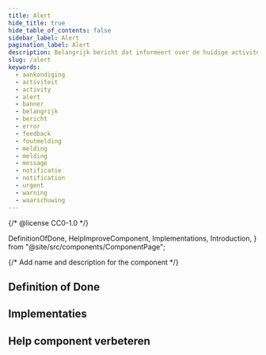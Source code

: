 ```yaml
---
title: Alert
hide_title: true
hide_table_of_contents: false
sidebar_label: Alert
pagination_label: Alert
description: Belangrijk bericht dat informeert over de huidige activiteit van de gebruiker.
slug: /alert
keywords:
  - aankondiging
  - activiteit
  - activity
  - alert
  - banner
  - belangrijk
  - bericht
  - error
  - feedback
  - foutmelding
  - melding
  - melding
  - message
  - notificatie
  - notification
  - urgent
  - warning
  - waarschuwing
---
```


{/* @license CC0-1.0 */}

  DefinitionOfDone,
  HelpImproveComponent,
  Implementations,
  Introduction,
} from "@site/src/components/ComponentPage";

{/* Add name and description for the component */}


<Introduction component={component} headingLevel={1} description={description} />

## Definition of Done

<DefinitionOfDone component={component} headingLevel={3} />

## Implementaties

<Implementations component={component} headingLevel={3} />

## Help component verbeteren

<HelpImproveComponent component={component} headingLevel={3} />
